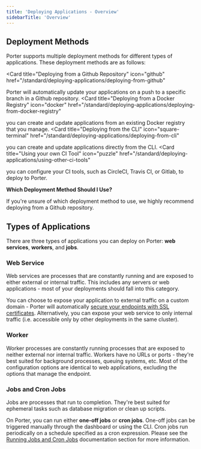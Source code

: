 ```yaml
---
title: 'Deploying Applications - Overview'
sidebarTitle: 'Overview'
---
```


## Deployment Methods[](#deployment-methods 'Direct link to heading')

Porter supports multiple deployment methods for different types of applications. These deployment methods are as follows:

<Card
  title="Deploying from a Github Repository"
  icon="github"
  href="/standard/deploying-applications/deploying-from-github"
>
  Porter will automatically update your applications on a push to a specific
  branch in a Github repository.
</Card>
<Card
  title="Deploying from a Docker Registry"
  icon="docker"
  href="/standard/deploying-applications/deploying-from-docker-registry"
>
  you can create and update applications from an existing Docker registry that
  you manage.
</Card>
<Card
  title="Deploying from the CLI"
  icon="square-terminal"
  href="/standard/deploying-applications/deploying-from-cli"
>
  you can create and update applications directly from the CLI.
</Card>
<Card
  title="Using your own CI Tool"
  icon="puzzle"
  href="/standard/deploying-applications/using-other-ci-tools"
>
  you can configure your CI tools, such as CircleCI, Travis CI, or Gitlab, to
  deploy to Porter.
</Card>

**Which Deployment Method Should I Use?**

If you're unsure of which deployment method to use, we highly recommend deploying from a Github repository.

## Types of Applications[](#types-of-applications 'Direct link to heading')

There are three types of applications you can deploy on Porter: **web services**, **workers**, and **jobs**.

### Web Service[](#web-service 'Direct link to heading')

Web services are processes that are constantly running and are exposed to either external or internal traffic. This includes any servers or web applications - most of your deployments should fall into this category.

You can choose to expose your application to external traffic on a custom domain - Porter will automatically [secure your endpoints with SSL certificates](/standard/deploying-applications/https-and-domains/ssl-certificates). Alternatively, you can expose your web service to only internal traffic (i.e. accessible only by other deployments in the same cluster).

### Worker[](#worker 'Direct link to heading')

Worker processes are constantly running processes that are exposed to neither external nor internal traffic. Workers have no URLs or ports - they're best suited for background processes, queuing systems, etc. Most of the configuration options are identical to web applications, excluding the options that manage the endpoint.

### Jobs and Cron Jobs[](#jobs-and-cron-jobs 'Direct link to heading')

Jobs are processes that run to completion. They're best suited for ephemeral tasks such as database migration or clean up scripts.

On Porter, you can run either **one-off jobs** or **cron jobs**. One-off jobs can be triggered manually through the dashboard or using the CLI. Cron jobs run periodically on a schedule specified as a cron expression. Please see the [Running Jobs and Cron Jobs](/running-jobs/overview) documentation section for more information.
